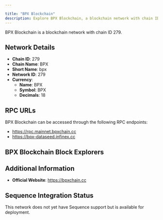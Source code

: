```yaml
---

title: "BPX Blockchain"
description: Explore BPX Blockchain, a blockchain network with chain ID 279. Learn about its native currency, BPX, and how to interact with the network.
---
```




BPX Blockchain is a blockchain network with chain ID 279.

## Network Details

- **Chain ID**: 279
- **Chain Name**: BPX
- **Short Name**: bpx
- **Network ID**: 279
- **Currency**: 
  - **Name**: BPX
  - **Symbol**: BPX
  - **Decimals**: 18

## RPC URLs

BPX Blockchain can be accessed through the following RPC endpoints:

- https://rpc.mainnet.bpxchain.cc
- https://bpx-dataseed.infinex.cc

## BPX Blockchain Block Explorers



## Additional Information

- **Official Website**: https://bpxchain.cc

## Sequence Integration Status

This network does not yet have Sequence support but is available for deployment.
